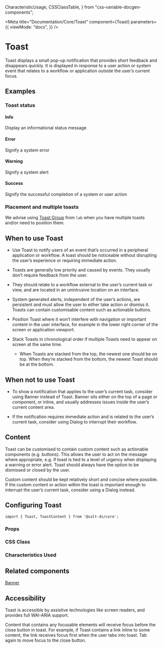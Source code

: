   CharacteristicUsage,
  CSSClassTable,
} from "css-variable-docgen-components";

<Meta
  title="Documentation/Core/Toast"
  component={Toast}
  parameters={{
    viewMode: "docs",
  }}
/>

# Toast

Toast displays a small pop-up notification that provides short feedback and disappears quickly. It is displayed in response to a user action or system event that relates to a workflow or application outside the user’s current focus.

## Examples

### Toast status

#### Info

Display an informational status message

<Canvas>
  <Story id="core-toast--info" />
</Canvas>

#### Error

Signify a system error

<Canvas>
  <Story id="core-toast--error" />
</Canvas>

#### Warning

Signify a system alert

<Canvas>
  <Story id="core-toast--warning" />
</Canvas>

#### Success

Signify the successful completion of a system or user action

<Canvas>
  <Story id="core-toast--success" />
</Canvas>

### Placement and multiple toasts

We advise using [Toast Group](?path=/story/lab-toast-group--bottom-right) from `lab` when you have multiple toasts and/or need to position them.


## When to use Toast

- Use Toast to notify users of an event that’s occurred in a peripheral application or workflow. A toast should be noticeable without disrupting the user’s experience or requiring immediate action.

- Toasts are generally low priority and caused by events. They usually don’t require feedback from the user.

- They should relate to a workflow external to the user’s current task or view, and are located in an unintrusive location on an interface.

- System generated alerts, independent of the user’s actions, are persistent and must allow the user to either take action or dismiss it. Toasts can contain customisable content such as actionable buttons.

- Position Toast where it won’t interfere with navigation or important content in the user interface, for example in the lower right corner of the screen or application viewport.

- Stack Toasts in chronological order if multiple Toasts need to appear on screen at the same time.

  - When Toasts are stacked from the top, the newest one should be on top. When they’re stacked from the bottom, the newest Toast should be at the bottom.

## When not to use Toast

- To show a notification that applies to the user’s current task, consider using Banner instead of Toast. Banner sits either on the top of a page or component, or inline, and usually addresses issues inside the user’s current content area.

- If the notification requires immediate action and is related to the user’s current task, consider using Dialog to interrupt their workflow.

## Content

Toast can be customised to contain custom content such as actionable components (e.g. buttons). This allows the user to act on the message where appropriate, e.g. if toast is tied to a level of urgency when displaying a warning or error alert. Toast should always have the option to be dismissed or closed by the user.

Custom content should be kept relatively short and concise where possible. If the custom content or action within the toast is important enough to interrupt the user’s current task, consider using a Dialog instead.

<Canvas>
  <Story id="core-toast--default" />
</Canvas>

## Configuring Toast

```
import { Toast, ToastContent } from '@salt-ds/core';
```

### Props

<ArgsTable of={Toast} />

### CSS Class

### Characteristics Used

<CharacteristicUsage of={Toast} />

## Related components

[Banner](?path=/story/documentation-core-banner--page)

## Accessibility

Toast is accessible by assistive technologies like screen readers, and provides full WAI-ARIA support.

Content that contains any focusable elements will receive focus before the close button in toast. For example, if Toast contains a link inline to some content, the link receives focus first when the user tabs into toast. Tab again to move focus to the close button.

<HelpAndSupport />

